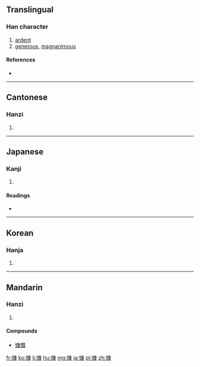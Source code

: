 ==Translingual==

===Han character===
{{Han char|rn=61|rad=心|as=11|sn=14|four=9003<sub>2</sub>|canj=心戈中水 (PILE)}}

# [[ardent]]
# [[generous]], [[magnanimous]]

====References====
* {{Han ref|kx=0400.160|dkj=11146|dj=0740.090|hdz=42347.100|uh=6177|ud=24951|bh=BA42|bd=47682}}

----

==Cantonese==

===Hanzi===
{{yue-hanzi|jyut=[[hung2]], [[kong2]]|y=hung2, kong2}}

# {{defn|lang=yue|sort=心11}}

----

==Japanese==

===Kanji===
{{ja-kanji|grade=|rs=心11}}

# {{defn|lang=ja|sort=心11}}

====Readings====
* {{ja-readings|on=[[こう]] (kō)|kun=[[いきどおる]] (ikidooru)}}

----

==Korean==

===Hanja===
{{ko-hanja|hangeul=강|eumhun=|rv=gang|mr=kang|y=kang}}

# {{defn|lang=ko|sort=心11}}

----

==Mandarin==

===Hanzi===
{{cmn-hanzi|pin=[[kāng]] ([[kang1]])|wg=k'ang<sup>1</sup>}}

# {{defn|lang=cmn|sort=心11}}
====Compounds====
* [[慷慨]]

[[fr:慷]]
[[ko:慷]]
[[li:慷]]
[[hu:慷]]
[[mg:慷]]
[[ja:慷]]
[[pl:慷]]
[[zh:慷]]